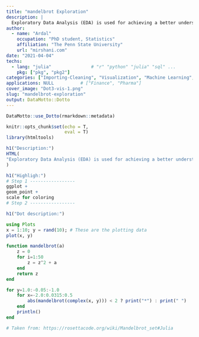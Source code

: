 ```yaml
---
title: "mandelbrot Exploration"
description: |
  Exploratory Data Analysis (EDA) is used for achieving a better understanding of data in terms of its main features, the significance of various variables, and the inter-variable relationships. The First step is to explore the dataset.  
author:
  - name: "Ardal"
    occupation: "PhD student, Statistics"
    affiliation: "The Penn State University"
    url: "mirshani.com"
date: "2021-04-04"
techs:
  - lang: "julia"               # "r" "python" "julia" "sql" ...
    pkg: ["pkg", "pkg2"]
categories: ["Importing-Cleaning", "Visualization", "Machine Learning", "Statistical Learning", "Reporting"]
applications: NULL          # ["Finance", "Pharma"]
cover_image: "Dot3-vis-1.png"
slug: "mandelbrot-exploration"
output: DataMotto::Dotto
---
```


```r
DataMotto::use_Dotto(rmarkdown::metadata)
```

```r
knitr::opts_chunk$set(echo = T,
                      eval = T)
library(htmltools)
```

<!-- Dot 1 ------------------------------------------------>

```r
h1("Description:")
HTML(
"Exploratory Data Analysis (EDA) is used for achieving a better understanding of data in terms of its main features, the significance of various variables, and the inter-variable relationships. The First step is to explore the dataset.  "
)
```
<!-- Dot 2 ------------------------------------------------>

```r
h1("Highligh:")
# Step 1 -----------------
ggplot +
geom_point +
scale for coloring
# Step 2 -----------------

```
<!-- Dot 3 ------------------------------------------------>

```r
h1("Dot description:")
```

```julia
using Plots
x = 1:10; y = rand(10); # These are the plotting data
plot(x, y)
```


<!-- Dot 4 ------------------------------------------------>

```julia
function mandelbrot(a)
    z = 0
    for i=1:50
        z = z^2 + a
    end
    return z
end

for y=1.0:-0.05:-1.0
    for x=-2.0:0.0315:0.5
        abs(mandelbrot(complex(x, y))) < 2 ? print("*") : print(" ")
    end
    println()
end

# Taken from: https://rosettacode.org/wiki/Mandelbrot_set#Julia
```
